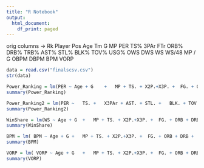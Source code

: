 ---
title: "R Notebook"
output:
  html_document:
    df_print: paged
---
orig columns -> Rk	Player	Pos	Age	Tm	G	MP	PER	TS%	3PAr	FTr	ORB%	DRB%	TRB%	AST%	STL%	BLK%	TOV%	USG%	OWS	DWS	WS	WS/48	MP / G	OBPM	DBPM	BPM	VORP

```{r}
data = read.csv("finalscsv.csv")
str(data)
```
```{r}
Power_Ranking = lm(PER ~ Age + G	+	MP + TS. + X2P.+X3P. +	FG. + ORB + DRB +	TRB +	AST + STL+	BLK + TOV+PF+PTS, data=data)
summary(Power_Ranking)
```


```{r}
Power_Ranking2 = lm(PER ~	TS. +	X3PAr +	AST. + STL. +	BLK. + TOV. + USG. +	WS.48	+	MP...G, data=data)
summary(Power_Ranking2)
```


```{r}
WinShare = lm(WS ~ Age + G	+	MP + TS. + X2P.+X3P. +	FG. + ORB + DRB +	TRB +	AST + STL+	BLK + TOV+PF+PTS, data=data)
summary(WinShare)
```

```{r}
BPM = lm( BPM ~ Age + G	+	MP + TS. + X2P.+X3P. +	FG. + ORB + DRB +	TRB +	AST + STL+	BLK + TOV+PF+PTS, data=data)
summary(BPM)
```

```{r}
VORP = lm( VORP ~ Age + G	+	MP + TS. + X2P.+X3P. +	FG. + ORB + DRB +	TRB +	AST + STL+	BLK + TOV+PF+PTS, data=data)
summary(VORP)
```